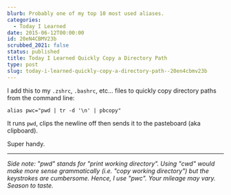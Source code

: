 ```yaml
---
blurb: Probably one of my top 10 most used aliases.
categories:
  - Today I Learned
date: 2015-06-12T00:00:00
id: 20eN4CBMV23b
scrubbed_2021: false
status: published
title: Today I Learned Quickly Copy a Directory Path
type: post
slug: today-i-learned-quickly-copy-a-directory-path--20en4cbmv23b
---
```


I add this to my `.zshrc`, `.bashrc`, etc... files to quickly copy directory paths from the command line:

```bash{numberLines: true}
alias pwc="pwd | tr -d '\n' | pbcopy"
```

It runs `pwd`, clips the newline off then sends it to the pasteboard (aka clipboard). 

Super handy. 

---


_Side note: "pwd" stands for "print working directory". Using "cwd" would make more sense grammatically (i.e. "copy working directory") but the keystrokes are cumbersome. Hence, I use "pwc". Your mileage may vary. Season to taste._